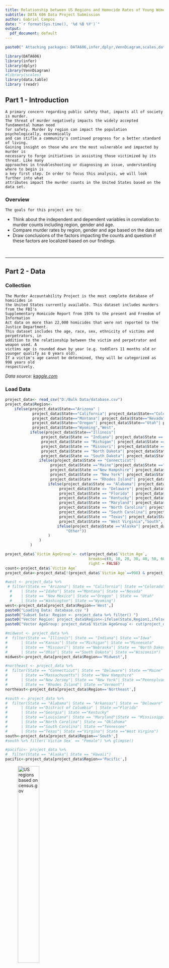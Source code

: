 ```yaml
---
title: Relationship between US Regions and Homocide Rates of Young Women between 1980-2014
subtitle: DATA 606 Data Project Submission
author: Gabriel Campos
date: "`r format(Sys.time(), '%d %B %Y')`"
output:
  pdf_document: default
---
```


```r
paste0(" Attaching packages: DATA606,infer,dplyr,VennDiagram,scales,data.table,readr ")
```

```r
library(DATA606)
library(infer)
library(dplyr)
library(VennDiagram)
#library(scales)
library(data.table)
library (readr)
```


## Part 1 - Introduction

	A primary concern regarding public safety that, impacts all of society is murder.
	The threat of murder negatively impacts the widely accepted fundamental human need
	for safety.	Murder by region can impact the population psychologically, economically 
	and can stifle a community's continued progress for a better standard of living.
	Gaining insight on those who are the most vulnerable and impacted by murder is 
	necessary to forge initiatives in assisting those victimized by its threat. Like many
	approaches in troubleshooting or diagnosing an issue, understanding where to begin is
	a key first step. In order to focus this analysis, we will look further into what 
	attributes impact the murder counts in the United States based on the data set.
	
### Overview

	The goals for this project are to:

* Think about the independent and dependent variables in correlation to murder counts including region, gender and age.
* Compare murder rates by region, gender and age based on the data set
* Draw conclusions of the factors impacting the counts and question if these factors are localized based on our findings.

\

***
\clearpage
	
## Part 2 - Data

### Collection

	The Murder Accountability Project is the most complete database of homicides in 
	the United States currently available. This dataset includes murders from the FBI's
	Supplementary Homicide Report from 1976 to the present and Freedom of Information
	Act data on more than 22,000 homicides that were not reported to the Justice Department.
	This dataset includes the age, race, sex, ethnicity of victims and perpetrators, in
	addition to the relationship between the victim and perpetrator and weapon used. A
	victims age is rounded down by year (e.g. toddlers 11 months old or younger qualify as 0 years old).
	If a victim's age cannot be determined, they will be categorized as 998 years old
	respectively. 
*Data source: [kaggle.com](https://www.kaggle.com/murderaccountability/homicide-reports?select=database.csv)*\newline

### Load Data

```r
project_data<- read_csv("D:/Bulk Data/database.csv")
project_data$Region<-
	ifelse(project_data$State=="Arizona" |
		   	project_data$State=="California"| project_data$State=="Colorado"| project_data$State=="Idaho"|
		   	project_data$State=="Montana"| project_data$State=="Nevada"| project_data$State=="New Mexico"|
		   	project_data$State=="Oregon"| project_data$State=="Utah"| project_data$State=="Washington"|
		   	project_data$State=="Wyoming","West",
		   ifelse(project_data$State=="Illinois"|
		   	   	project_data$State == "Indiana"| project_data$State == "Iowa"| project_data$State == "Kansas"|
		   	   	project_data$State == "Michigan"| project_data$State == "Minnesota"|
		   	   	project_data$State == "Missouri"| project_data$State == "Nebraska"|
		   	   	project_data$State == "North Dakota"| project_data$State == "Ohio"|
		   	   	project_data$State == "South Dakota"| project_data$State == "Wisconsin","Midwest",
		   	   ifelse(project_data$State == "Connecticut"|
		   	   	    project_data$State =="Maine"|project_data$State =="Massachusetts"|
		   	   	   	project_data$State =="New Hampshire"| project_data$State =="New Jersey"|
		   	   	   	project_data$State == "New York"| project_data$State =="Pennsylvania"|
		   	   	   	project_data$State == "Rhodes Island"| project_data$State=="Vermont","Northeast",
		   	   	   ifelse(project_data$State == "Alabama"| project_data$State == "Arkansas"|
		   	   	   	   	project_data$State == "Delaware"| project_data$State =="District of Columbia"|
		   	   	   	   	project_data$State == "Florida" | project_data$State == "Georgia"|
		   	   	   	   	project_data$State == "Kentucky"| project_data$State ==	"Louisiana"|
		   	   	   	   	project_data$State == "Maryland"| project_data$State == "Mississippi"|
		   	   	   	   	project_data$State == "North Carolina"| project_data$State == "Oklahoma"|
		   	   	   	   	project_data$State == "South Carolina"| project_data$State == "Tennessee"|
		   	   	   	   	project_data$State == "Texas"| project_data$State == "Virginia"|
		   	   	   	   	project_data$State == "West Virginia","South",
		   	   	   	   ifelse(project_data$State =="Alaska"| project_data$State == "Hawaii", "Pacific",
		   	   	   	   	   "Other"))
		   	   	   )
		   	   )
		   )

project_data$`Victim AgeGroup`<- cut(project_data$`Victim Age`,
									 breaks=c(0, 10, 20, 30, 40, 50, 60, 70, 80, 90, 100),
									 right = FALSE)
count<-project_data$`Victim Age`
project_data<-project_data[!(project_data$`Victim Age`==998) & project_data$`Victim Sex`!='Unknown',]
```



```r
#west <- project_data %>%
 # filter(State == "Arizona"| State == "California"| State =="Colorado"
  #	   | State =="Idaho"| State =="Montana"| State =="Nevada"
  #	   | State == "New Mexico"| State =="Oregon" | State == "Utah"
  #	   | State =="Washington"| State =="Wyoming")
west<-project_data[project_data$Region=='West',]
paste0("Loading Data: database.csv ")
paste0("Subset Data: Region <- project_data %>% filter() ")
paste0("Vector Region: project_data$Region<-ifelse(State,Region1,ifelse(State,Region2,")
paste0("Vector AgeGroup: project_data$`Victim AgeGroup`<- cut(project_data$`Victim Age`,... ")
```

```r
#midwest <- project_data %>%
#  filter(State == "Illinois"| State == "Indiana"| State =="Iowa"
#  	   | State =="Kansas"| State =="Michigan"| State =="Minnesota"
#  	   | State == "Missouri"| State =="Nebraska"| State == "North Dakota"
#  	   | State =="Ohio"| State =="South Dakota"| State =="Wisconsin")
midwest<-project_data[project_data$Region=='Midwest',]
```

```r
#northeast <- project_data %>%
#  filter(State == "Connecticut"| State == "Delaware"| State =="Maine"
#  	   | State =="Massachusetts"| State =="New Hampshire"
#  	   | State =="New Jersey"| State == "New York"| State =="Pennsylvania"
#  	   | State == "Rhodes Island"| State =="Vermont")
northeast<-project_data[project_data$Region=='Northeast',]
```

```r
#south <- project_data %>%
#  filter(State == "Alabama"| State == "Arkansas"| State == "Delaware"
#  	   | State =="District of Columbia" | State =="Florida"
#	   | State =="Georgia"| State =="Kentucky"
#  	   | State =="Louisiana"| State == "Maryland"|State == "Mississippi"
#  	   | State =="North Carolina"| State == "Oklahoma"
#  	   | State =="South Carolina"| State =="Tennessee"
#  	   | State =="Texas"| State =="Virgina"| State =="West Virgina")
south<-project_data[project_data$Region=='South',]
#south %>% filter(`Victim Sex` == "Female") %>% glimpse()
```

```r
#pacific<- project_data %>%
#  filter(State == "Alaska"| State == "Hawaii")
pacific<-project_data[project_data$Region=='Pacific',]
```









![US regions based on [census.gov](https://www2.census.gov/geo/pdfs/maps-data/maps/reference/us_regdiv.pdf) ](regions.PNG){height=40%}



\clearpage

### Cases

**Categorical Data:** Record ID, Agency Code, Agency Name, Agency Type, City, State,Incident,\newline
Crime Type,Crime Solved,Victim Sex,Victim Race,Victim Ethnicity,Perpetrator Sex,\newline
Perpetrator Race,Perpetrator Ethnicity,Relationship,Weapon,Record Source, \newline
Region\newline
\
**Numerical:** Year,Month,Victim Age,Perpetrator Age,Victim Count,Perpetrator Count \newline
\
**Outliers:** 974 \newline

```r
project_data %>% filter(`Victim Sex` == "Female" & `Victim Age`< 31) %>% glimpse()
glimpse(project_data)
```

There are **638,454** total cases in our data set, with **66,301** representing **murders** committed against **Female's under** the age of **30** throughout the United States from 1980-2014

**A break down of murders by age are as follows**\newline
$Note:Age\ 998\ was\ assigned\ to\ victims\ who's\ age\ could\ not\ be\ determined.$\newline
$To\ avoid\ the\ impact\ it\ will\ have\ on\ our\ results\ I\ will\ remove\ it\ from\ our\ existing\ dataframes$

```r

table(count)

west<-west[!(west$`Victim Age`==998) & west$`Victim Sex`!='Unknown',]
midwest<-midwest[!(midwest$`Victim Age`==998) & midwest$`Victim Sex`!='Unknown',]
northeast<-northeast[!(northeast$`Victim Age`==998) & northeast$`Victim Sex`!='Unknown',]
south<-south[!(south$`Victim Age`==998) & south$`Victim Sex`!='Unknown',]
pacific<-pacific[!(pacific$`Victim Age`==998) & pacific$`Victim Sex`!='Unknown',]
paste0("Non determined variables removed with the following command:")
paste0("data.frame<-data.frame[!(dataframe$`Victim Age`==998),]")

```
\clearpage

	The charts below show that of the murders reported, the majority of these are against men.
	Additionally, regardless of gender, nationally the highest murder victims age falls with 
	Victims age 20-30.

```r
ggplot(project_data)+geom_bar(aes(x=`Victim Sex`,fill = `Victim Sex`))+coord_flip()+scale_fill_hue(l=40)
ggplot(project_data,aes(x = `Victim AgeGroup`,fill = `Victim AgeGroup`))+geom_bar()+scale_fill_hue(l=40)
```

***

\clearpage

## Part 3 - Exploratory data analysis

### National Age Average

```r
paste0("Summary of age for entire dataset")
summary(project_data$`Victim Age`)
sd(project_data$`Victim Age`)
```
\

* **Murders 1980-2014: N($\mu$ = 33.56, $\sigma$ $\approx$ 17.79)**
* I would like to see the probability of a murder taking place on `Victim Age` $\le$ 30
* In order to do so I can calculate **Z = $\frac{x-\mu}{\sigma}$ Where $x$ $\le$ 30** = $-0.2001124$

```r
(30-33.56)/17.79
pnorm( -0.2001124)
normalPlot(bound = c(-Inf, -0.2001124))
```

What's interesting here, $\approx$  $42.1\%$ of all the reported murders in our data set, of victims\newline
whose age we can determine, occurs with the first 30 years of there life. Next I will\newline
compare the average age of murdered women in our dataset, by region.


```r
#WEST
project_data <- project_data %>% 
  mutate(femW = ifelse(project_data$Region=="West" & project_data$`Victim Sex`=="Female", "yes", "no"))


#MIDWEST
project_data <- project_data %>% 
  mutate(femMid = ifelse(project_data$Region=="Midwest" & project_data$`Victim Sex`=="Female", "yes", "no"))

#NORTHEAST
project_data <- project_data %>% 
  mutate( femNE= ifelse(project_data$Region=="Northeast" & project_data$`Victim Sex`=="Female", "yes", "no"))

#SOUTH
project_data <- project_data %>% 
  mutate( femS= ifelse(project_data$Region=="South" & project_data$`Victim Sex`=="Female", "yes", "no"))

#PACIFIC
project_data <- project_data %>% 
  mutate( femP= ifelse(project_data$Region=="Pacific" & project_data$`Victim Sex`=="Female", "yes", "no"))
```

\clearpage

### Regional Age Averages

```r
paste0("In order to compare variabilities I created vectors in our master data set using")
paste0("project_data <- project_data %>% mutate(femW = ifelse(project_data$Region....")
paste0("allowing for comparison of one regions variability with the remaining 3 combined")
```

	The boxplots below show that with respect to age, our data is right skewed, indicating 
	murders occurred at a higher frequency within the first three decades of our victims lives.
	This is supported with consistent medians, relatively close means and similar number of 
	outliers shown. The only standouts would be the Pacific, which has slightly more scattered 
	outliers, and the South which has the lowest percentage of murder victims below 30 ( 40% ).
	Based on the data, I suspect age brackets hardly impact murders among women below 30.
	

**Western Murders 1980-2014: N($\mu$ = 32.64, $\sigma$ = 17.42)**\newline
**Z = $\frac{x-\mu}{\sigma}$ Where $x$ $\le$ 30** = $-0.1515663$ making $\approx$ $44\%$ of murder victims years$\le$ **30**

```r
summary(west$`Victim Age`)
sd(west$`Victim Age`)
(30-32.64)/17.41812 
pnorm(-0.1515663)
normalPlot(bound = c(-Inf,-0.1515663))
ggplot(project_data, aes(y=`Victim Age`, x=femW))+geom_boxplot()+labs(title="Western Female gender vs. Remaining Regions",x="West & Female")
```
\
**Midwestern Murders 1980-2014: N($\mu$ = 32.6, $\sigma$ $\approx$ 17.34)**\newline
**Z = $\frac{x-\mu}{\sigma}$ Where $x$ $\le$ 30** = $-0.1499721$ making $\approx$ $44\%$ of murder victims years$\le$ **30**

```r
summary(midwest$`Victim Age`)
sd(midwest$`Victim Age`)
(30-32.6)/17.33656
pnorm(-0.1499721)
normalPlot(bound = c(-Inf,-0.1499721))
ggplot(project_data, aes(y=`Victim Age`, x=femMid))+geom_boxplot()+labs(title="MidWestern Female gender vs. Remaining Regions",x="MidWest & Female")
```

\clearpage

**Northeastern Murders 1980-2014: N($\mu$ = 32.99, $\sigma$ $\approx$ 17.56)**\newline
**Z = $\frac{x-\mu}{\sigma}$ Where $x$ $\le$ 30** = $-0.1702733$ making $\approx$ $43\%$ of murder victims years$\le$ **30**

```r
summary(northeast$`Victim Age`)
sd(northeast$`Victim Age`)
(30-32.99)/17.56
pnorm(-0.1702733)
normalPlot(bound = c(-Inf,-0.1702733))
ggplot(project_data, aes(y=`Victim Age`, x=femNE))+geom_boxplot()+labs(title="NorthEastern Female gender vs. Remaining Regions",x="NorthEast & Female")
```

**Southern Murders 1980-2014: N($\mu$ = 35, $\sigma$ $\approx$ 18.32)**\newline
**Z = $\frac{x-\mu}{\sigma}$ Where $x$ $\le$ 30** = $-0.2728698$ making $\approx$ $40\%$ of murder victims years$\le$ **30**

```r
summary(south$`Victim Age`)
sd(south$`Victim Age`)
(30-35)/ 18.32376
pnorm(-0.2728698)
normalPlot(bound = c(-Inf,-0.2728698))
ggplot(project_data, aes(y=`Victim Age`, x=femS))+geom_boxplot()+labs(title="Southern Female gender vs. Remaining Regions",x="Southern & Female")
```

**Pacific Murders 1980-2014: N($\mu$ = 33.81, $\sigma$ $\approx$ 17.12)**\newline
**Z = $\frac{x-\mu}{\sigma}$ Where $x$ $\le$ 30** = $-0.1168525$ making $\approx$ $45\%$ of murder victims years$\le$ **30**

```r
summary(pacific$`Victim Age`)
sd(pacific$`Victim Age`)
(30-32)/17.11559
pnorm(-0.1168525)
normalPlot(bound = c(-Inf,-0.1168525))
ggplot(project_data, aes(y=`Victim Age`, x=femP))+geom_boxplot()+labs(title="Pacific Female gender vs. Remaining Regions",x="Pacific & Female")

```

***

\clearpage

### Average Female Murder Count by Region

	Next I created a dataframe, categorizing the annual murder count of women by region
	for the years between 1980-2014. What I found appeared alarming at first. I seems the
	South has an overwhelming higher total female murder count:
\
\
\
	
\begin{tabular}{l  r  r  r  r  r  r}
                & \multicolumn{5}{c}{\textit{Female Murder Count by Region}} \\
\cline{2-6}
                & West  & Midwest  & Northeast & South & Pacific & Total/Ave \\
\hline
Mean            & 890.2     & 768     & 623.9714     & 1,785.943  & 25.37   & 818.69 \\
SD              & 160.84    & 163.9   & 150.17       & 240.88     & 7.23    & 144.6 \\
n               & 31,157    & 26,880  & 21,839       & 62,508     & 888     & 143,272 \\
\hline
\end{tabular}
\newline
\newline



```r
female_only<-data.frame(Year = project_data$Year,Region = project_data$Region, Sex = project_data$`Victim Sex`)
glimpse(female_only)

```

```r
female_only<-female_only[female_only$Sex=='Female',]
glimpse(female_only)

```


```r
female_only<-female_only%>%count(Sex,Region,Year)
glimpse(female_only)
```




```r
female_only%>%filter(Region=="West")%>%summarize(mean(n))
female_only%>%filter(Region=="Midwest")%>%summarize(mean(n))
female_only%>%filter(Region=="Northeast")%>%summarize(mean(n))
female_only%>%filter(Region=="South")%>%summarize(mean(n))
female_only%>%filter(Region=="Pacific")%>%summarize(mean(n))
```




```r
female_only%>%filter(Region=="West")%>%summarize(sd(n))
female_only%>%filter(Region=="Midwest")%>%summarize(sd(n))
female_only%>%filter(Region=="Northeast")%>%summarize(sd(n))
female_only%>%filter(Region=="South")%>%summarize(sd(n))
female_only%>%filter(Region=="Pacific")%>%summarize(sd(n))
```

```r
female_only%>%filter(Region=="West")%>%summarize(sum(n))

```

```r
female_only%>%filter(Region=="Midwest")%>%summarize(sum(n))

```

```r
female_only%>%filter(Region=="Northeast")%>%summarize(sum(n))

```

```r
female_only%>%filter(Region=="South")%>%summarize(sum(n))

```

```r
female_only%>%filter(Region=="Pacific")%>%summarize(sum(n))
```


```r
mean(female_only$n)
sd(female_only$n)
sum(female_only$n)
project_data %>% filter(`Victim Sex` == "Female" & `Victim Age`< 31) %>% count()
```

```r

ggplot(data = female_only, aes(x = Year, y = n, color=Region, group = Region, )) +
  geom_line() +
	geom_point()+
	ggtitle("Annual Female Murder Count by Region")+
	ylab("Muder Count")
```

```r
paste0("Data Frame: female_only<-data.frame(Year = project_data$Year,R...")
paste0( " [female_only$Sex!='Male',] ...count(Sex,Region,Year)  ")
```
\clearpage

## Part 4 - Inference

	The data above shows similar behavior with respect to mean age of murder count.
	It is also apparent that gender, impacts murder counts when comparing Males to
	Females. Now we will consider the impact Regions have on murder counts of cases
	of the same gender. I will infer based on age, by categorizing Females into 2
	groups, those above 30 years of age and those below. The decision to split at 
	30 years, comes from looking at the National average 33.56, and my largest group
	set for age, the 20-30 bracket. The 2 regions I will use are the highest and 
	lowest for my Annual "Female Murder Count by Region" line graph, the South and 
	the Pacific.
	

### South Inference

**Inference Conditions**

* Independence - Murder counts are assumed independent with 62,508 observations$\checkmark$
* Success-failure Conditions - $Count_{under\ 30}$=27,982 & $Count_{over\ 30}$=34,526 $\therefore n \ge 30$ $\checkmark$

**Hypothesis statement**\newline
$H_0$ = $South_{30yrs\ OR\ less} = 0.\ No\ Difference\ in\ average\ below\ or\ above\ 30\ years\ for\ women$\newline
$H_A$ = $South_{30yrs\ OR\ less} \ne 0.\ There\ is\ a\ difference$\newline


```r

south<-south[south$`Victim Sex`=='Female',]
glimpse(south)
#count(south)
south<-south%>%count(`Victim Sex`,`Victim Age`,Region,Year)

```


```r
#New Variable Created 'under30'
south <- south %>% 
  mutate(under30 = ifelse(south$`Victim Age` < 31, "yes", "no"))
```

```r
south%>%filter(under30=="yes")%>%summarize(sum(n))
south%>%filter(under30=="no")%>%summarize(sum(n))
```


```r
south %>%
  group_by(under30) %>%
  summarise(mean_n = mean(n, na.rm = TRUE))
```

```r
obs_diff_south <- south %>%
  specify(n ~ under30) %>%
  calculate(stat = "diff in means", order = c("yes", "no"))
```

Observation stat of 10.39966 generated & `hypothesize` function used to set null hypothesis as a test for independence. We have 0 null permutations.

```r
null_dist_south <- south %>%
  specify(n ~ under30) %>%
  hypothesize(null = "independence") %>%
  generate(reps = 1000, type = "permute") %>%
  calculate(stat = "diff in means", order = c("yes", "no"))
```

```r
sum(null_dist_south$stat > 10.39966)
```

```r
ggplot(data = null_dist_south, aes(x = stat)) +
  geom_histogram()

ggplot(south, aes(x = n, colour = under30)) + geom_density()
```

```r
null_dist_south %>%
  get_p_value(obs_stat = obs_diff_south, direction = "two_sided")
```

\clearpage

```r
inference(y = south$n, x = south$under30,est = "mean", type = "ci", method = "theoretical")
```

\clearpage

### Pacific Inference

**Inference Conditions**

* Independence - Murder counts are assumed independent with 888 observations$\checkmark$
* Success-failure Conditions - $Count_{under\ 30}$=421 & $Count_{over\ 30}$=467 $\therefore n \ge 30$ $\checkmark$

**Hypothesis statement**\newline
$H_0$ = $Pacific_{30yrs\ OR\ less} = 0.\ No\ Difference\ in\ average\ below\ or\ above\ 30\ years\ for\ women$\newline
$H_A$ = $Pacific_{30yrs\ OR\ less} \ne 0.\ There\ is\ a\ difference$\newline


```r

pacific<-pacific[pacific$`Victim Sex`=='Female',]
count(pacific)
pacific<-pacific%>%count(`Victim Sex`,`Victim Age`,Region,Year)

```


```r
#New Variable Created 'under30'
pacific <- pacific %>% 
  mutate(under30 = ifelse(pacific$`Victim Age` < 31, "yes", "no"))
```


```r
pacific%>%filter(under30=="yes")%>%summarize(sum(n))
pacific%>%filter(under30=="no")%>%summarize(sum(n))
```


```r
pacific %>%
  group_by(under30) %>%
  summarise(mean_n = mean(n, na.rm = TRUE))
```

```r
obs_diff_pacific <- pacific %>%
  specify(n ~ under30) %>%
  calculate(stat = "diff in means", order = c("yes", "no"))
```

Observation stat of 0.1601648 generated & `hypothesize` function used to set null hypothesis as a test for independence. We have 0 null permutations.

```r
null_dist_pacific <- pacific %>%
  specify(n ~ under30) %>%
  hypothesize(null = "independence") %>%
  generate(reps = 1000, type = "permute") %>%
  calculate(stat = "diff in means", order = c("yes", "no"))
```

```r
sum(null_dist_pacific$stat > 0.1601648)
```

```r
ggplot(data = null_dist_pacific, aes(x = stat)) +
  geom_histogram()

ggplot(pacific, aes(x = n, colour = under30)) + geom_density()
```

```r
null_dist_pacific %>%
  get_p_value(obs_stat = obs_diff_pacific, direction = "two_sided")
```

\clearpage

```r
inference(y = pacific$n, x = pacific$under30,est = "mean", type = "ci", method = "theoretical")
```



## Part 5 - Conclusion

My conclusion is based on the following facts:
	
* Mean age on a national and a regional level hardly differs
* Region does not impact murder count of a gender by age
* Gender does impact murder count, but only when referencing male vs. female

Noting the higher murder count for the South vs. the Pacific, considering the Pacific is easily much smaller
being composed of only 2 states, and the fact that both follow national trends indicating peak numbers
occur for victims 20-30, I would say the difference is most likely because of population size. If I were to
do a comparison of population of these regions during these years, I'd imagine the murder counts would be
comparable. Therefore, my limitation with this data is not having the population size for each states, per year, between 1980-2014. Regardless the data does not highlight any specific region as having an abnormal murder count in my opinion. I can support that age is the biggest factor among those mentions.


## References:

### Homicide Reports, 1980-2014

*Project
https://www.kaggle.com/murderaccountability/homicide-reports?select=database.csv*


